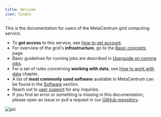 ```yaml
---
title: Welcome
icon: Single
---
```

This is the documentation for users of the MetaCentrum grid computing service.

- To **get access** to this service, see [How to get account](./access/account).
- For overview of the grid's **infrastructure**, go to the [Basic concepts](./computing/concepts) page.
- Basic guidelines for running jobs are described in [Userguide on running jobs](./computing/run-basic-job).
- For a set of rules concerning **working with data**, see [How to work with data](./data/types-of-storage) chapter.
- A list of **most commonly used software** available in MetaCentrum can be found in the [Software](./software/alphabet) section.
- Reach out to [user support](./support/) for any inquiries.
- If you find an error or something is missing in this documentation, please open an issue or pull a request in our [GitHub repository](https://github.com/CESNET/metacentrum-user-docs).

![pic](/img/logos/metacentrum_RGB.png)
